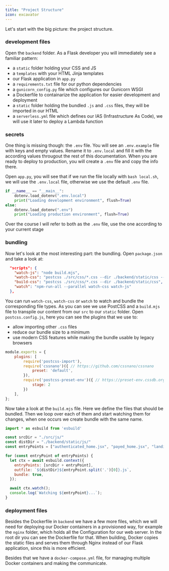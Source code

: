 ```yaml
---
title: "Project Structure"
icon: excavator
---
```

Let's start with the big picture: the project structure.

### development files
Open the `backend` folder.
As a Flask developer you will immediately see a familiar pattern:
- a `static` folder holding your CSS and JS
- a `templates` with your HTML Jinja templates
- our Flask application in `app.py`
- a `requirements.txt` file for our python dependencies
- a `gunicorn_config.py` file which configures our Gunicorn WSGI
- a Dockerfile to containarize the application for easier development and deployment
- a `static` folder holding the bundled `.js` and `.css` files, they will be imported in our HTML
- a `serverless.yml` file which defines our IAS (Infrastructure As Code), we will use it later to deploy a Lambda function

### secrets
One thing is missing though: the ``.env`` file. You will see an ``.env.example`` file with keys and empty values.
Rename it to `.env.local` and fill it with the according values througout the rest of this documentation. When 
you are ready to deploy to production, you will create a `.env` file and copy the info there.

Open `app.py`, you will see that if we run the file locally with `bash local.sh`, we will
use the `.env.local` file, otherwise we use the default `.env` file.
```python app.py
if __name__ == "__main__":
    dotenv.load_dotenv(".env.local")
    print("Loading development environment", flush=True)
else:
    dotenv.load_dotenv(".env")
    print("Loading production environment", flush=True)
```

Over the course I will refer to both as the `.env` file, use the one according
to your current stage

### bundling
Now let's look at the most interesting part: the bundling.
Open `package.json` and take a look at:
```json package.json
  "scripts": {
    "watch-js": "node build.mjs",
    "watch-css": "postcss ./src/css/*.css --dir ./backend/static/css --watch",
    "build-css": "postcss ./src/css/*.css --dir ./backend/static/css",
    "watch": "npm-run-all --parallel watch-css watch-js"
  },
```
You can run `watch-css`, `watch-css` or `watch` to watch and bundle the corresponding file types.
As you can see we use PostCSS and a `build.mjs` file to transpile our content from our `src` to our `static` folder.
Open `postcss.config.js`, here you can see the plugins that we use to:
- allow importing other `.css` files
- reduce our bundle size to a minimum
- use modern CSS features while making the bundle usable by legacy browsers

```js postcss.config.js
module.exports = {
    plugins: [
        require('postcss-import'),
        require('cssnano')({ // https://github.com/cssnano/cssnano
            preset: 'default',
        }),
        require('postcss-preset-env')({ // https://preset-env.cssdb.org/features/
            stage: 2
        })
    ],
};
```

Now take a look at the `build.mjs` file. Here we define the files that should be bundled. Then we loop over each of them
and start watching them for changes, when one occurs we create bundle with the same name.
```js build.mjs
import * as esbuild from 'esbuild'

const srcDir = "./src/js/"
const distDir = "./backend/static/js/"
const entryPoints = ["authenticated_home.jsx", "payed_home.jsx", "landing.jsx"];

for (const entryPoint of entryPoints) {
  let ctx = await esbuild.context({
    entryPoints: [srcDir + entryPoint],
    outfile: `${distDir}${entryPoint.split('.')[0]}.js`,
    bundle: true,
  });

  await ctx.watch();
  console.log(`Watching ${entryPoint}...`);
}
```

### deployment files
Besides the Dockerfile in `backend` we have a few more files, which we will need for deploying our Docker containers in a
provisioned way, for example the `nginx` folder, which holds all the Configuration for our web server. 
In the root dir you can see the Dockerfile for that.
When building, Docker copies the static files and serves them through Nginx
instead of our Flask application, since this is more efficient.

Besides that we have a ``docker-compose.yml`` file, for managing multiple Docker containers and making the communicate.

